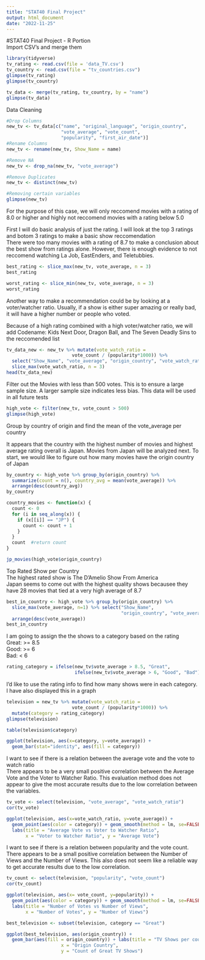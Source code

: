 ```yaml
---
title: "STAT40 Final Project"
output: html_document
date: "2022-11-25"
---
```

#STAT40 Final Project - R Portion   
Import CSV's and merge them  
```r
library(tidyverse)
tv_rating <- read.csv(file = 'data_TV.csv')
tv_country <- read.csv(file = "tv_countries.csv")
glimpse(tv_rating)
glimpse(tv_country)

tv_data <- merge(tv_rating, tv_country, by = "name")
glimpse(tv_data)
```
Data Cleaning
```r
#Drop Columns
new_tv <- tv_data[c("name", "original_language", "origin_country",
                    "vote_average", "vote_count", 
                    "popularity", "first_air_date")]
#Rename Columns
new_tv <- rename(new_tv, Show_Name = name)

#Remove NA
new_tv <- drop_na(new_tv, "vote_average")

#Remove Duplicates
new_tv <- distinct(new_tv)

#Removing certain variables
glimpse(new_tv)
```
For the purpose of this case, we will only reccomend movies with a rating of 8.0 or higher and highly not reccomend movies with a rating below 5.0
  
  
First I will do basic analysis of just the rating. I will look at the top 3 ratings and botom 3 ratings to make a basic show reccomendation  
There were too many movies with a rating of 8.7 to make a conclusion about the best show from ratings alone.  However, there is enough evidence to not reccomend watching La Job, EastEnders, and Teletubbies.
```r
best_rating <- slice_max(new_tv, vote_average, n = 3)
best_rating

worst_rating <- slice_min(new_tv, vote_average, n = 3)
worst_rating
```

Another way to make a recommendation could be by looking at a voter/watcher ratio. Usually, if a show is either super amazing or really bad, it will have a higher number or people who voted. 
  
Because of a high rating combined with a high voter/watcher ratio, we will add Codename: Kids Next Door, Dragon Ball, and The Seven Deadly Sins to the reccomended list 
```r
tv_data_new <- new_tv %>% mutate(vote_watch_ratio = 
                        vote_count / (popularity*1000)) %>% 
  select("Show_Name", "vote_average", "origin_country", "vote_watch_ratio") %>%
  slice_max(vote_watch_ratio, n = 3)
head(tv_data_new)
```

Filter out the Movies with less than 500 votes. This is to ensure a large sample size. A larger sample size indicates less bias. This data will be used in all future tests 
```r
high_vote <- filter(new_tv, vote_count > 500)
glimpse(high_vote)
```
Group by country of origin and find the mean of the vote_average per country  
  
It appears that the country with the highest number of movies and highest average rating overall is Japan. Movies from Japan will be analyzed next. To start, we would like to figure out how many movies have the origin country of Japan
```r
by_country <- high_vote %>% group_by(origin_country) %>% 
  summarize(count = n(), country_avg = mean(vote_average)) %>%
  arrange(desc(country_avg))
by_country

country_movies <- function(x) {
  count <- 0
  for (i in seq_along(x)) {
    if (x[[i]] == "JP") {
      count <- count + 1
    }
  }
  count  #return count
}

jp_movies(high_vote$origin_country)
```
Top Rated Show per Country  
The highest rated show is The D'Amelio Show From America  
Japan seems to come out with the highest quality shows becausee they have 28 movies that tied at a very high average of 8.7
```r
best_in_country <- high_vote %>% group_by(origin_country) %>%
  slice_max(vote_average, n=1) %>% select("Show_Name", 
                                          "origin_country", "vote_average") %>%
  arrange(desc(vote_average))
best_in_country
```
I am going to assign the the shows to a category based on the rating  
Great: >= 8.5  
Good: >= 6  
Bad: < 6  
```r
rating_category = ifelse(new_tv$vote_average > 8.5, "Great", 
                         ifelse(new_tv$vote_average > 6, "Good", "Bad"))
```

I'd like to use the rating info to find how many shows were in each category. I have also displayed this in a graph
```r
television = new_tv %>% mutate(vote_watch_ratio = 
                        vote_count / (popularity*1000)) %>% 
  mutate(category = rating_category) 
glimpse(television)

table(television$category)

ggplot(television, aes(x=category, y=vote_average)) +
  geom_bar(stat="identity", aes(fill = category))
```
I want to see if there is a relation between the average vote and the vote to watch ratio  
There appears to be a very small positive correlation between the Average Vote and the Voter to Watcher Ratio. This evaluation method does not appear to give the most accurate results due to the low correlation between the variables.
```r
tv_vote <- select(television, "vote_average", "vote_watch_ratio")
cor(tv_vote)

ggplot(television, aes(x=vote_watch_ratio, y=vote_average)) +
  geom_point(aes(color = category)) + geom_smooth(method = lm, se=FALSE) +
  labs(title = "Average Vote vs Voter to Watcher Ratio", 
       x = "Voter to Watcher Ratio", y = "Average Vote")
```
I want to see if there is a relation between popularity and the vote count. There appears to be a small positive correlation between the Number of Views and the Number of Views. This also does not seem like a reliable way to get accurate results due to the low correlation. 
```r
tv_count <- select(television, "popularity", "vote_count")
cor(tv_count)

ggplot(television, aes(x= vote_count, y=popularity)) +
  geom_point(aes(color = category)) + geom_smooth(method = lm, se=FALSE) +
  labs(title = "Number of Votes vs Number of Views", 
       x = "Number of Votes", y = "Number of Views")
```
```r
best_television <- subset(television, category == "Great")

ggplot(best_television, aes(origin_country)) +
  geom_bar(aes(fill = origin_country)) + labs(title = "TV Shows per country with a category of Great",
                    x = "Origin Country",
                    y = "Count of Great TV Shows")
```



 






